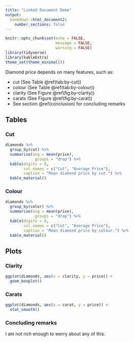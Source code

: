 ```yaml
---
title: "Linked Document Demo"
output: 
  bookdown::html_document2:
    number_sections: false
---
```


```r
knitr::opts_chunk$set(echo = FALSE,
                      message = FALSE,
                      warning = FALSE)
library(tidyverse)
library(kableExtra)
theme_set(theme_minimal())
```

Diamond price depends on many features, such as:

- cut (See Table\ \@ref(tab:by-cut))
- colour (See Table\ \@ref(tab:by-colour))
- clarity (See Figure\ \@ref(fig:by-clarity))
- carats (See Figure\ \@ref(fig:by-carat))
- See section\ \@ref(conclusion) for concluding remarks

## Tables

### Cut

```r
diamonds %>%
  group_by(cut) %>%
  summarise(avg = mean(price),
            .groups = "drop") %>%
  kable(digits = 0, 
        col.names = c("Cut", "Average Price"),
        caption = "Mean diamond price by cut.") %>%
  kable_material()
```

### Colour

```r
diamonds %>%
  group_by(color) %>%
  summarise(avg = mean(price),
            .groups = "drop") %>%
  kable(digits = 0, 
        col.names = c("Cut", "Average Price"),
        caption = "Mean diamond price by colour.") %>%
  kable_material()
```

## Plots

### Clarity

```r
ggplot(diamonds, aes(x = clarity, y = price)) +
  geom_boxplot() 
```

### Carats

```r
ggplot(diamonds, aes(x = carat, y = price)) +
  stat_smooth()
```

### Concluding remarks {#conclusion}

I am not rich enough to worry about any of this.
